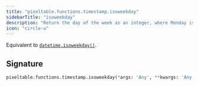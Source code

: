 ```yaml
---
title: "pixeltable.functions.timestamp.isoweekday"
sidebarTitle: "isoweekday"
description: "Return the day of the week as an integer, where Monday is 1 and Sunday is 7."
icon: "circle-u"
---
```

Equivalent to [`datetime.isoweekday()`](https://docs.python.org/3/library/datetime.html#datetime.datetime.isoweekday).


## Signature

```python
pixeltable.functions.timestamp.isoweekday(*args: 'Any', **kwargs: 'Any') -> "'exprs.FunctionCall'"
```

